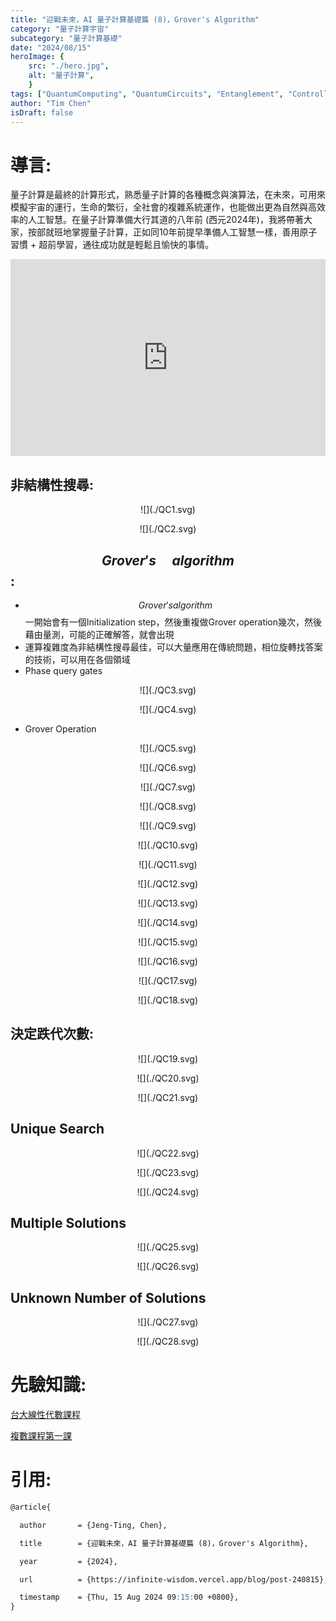 ```yaml
---
title: "迎戰未來，AI 量子計算基礎篇 (8)，Grover's Algorithm"
category: "量子計算宇宙"
subcategory: "量子計算基礎"
date: "2024/08/15"
heroImage: {
    src: "./hero.jpg",
    alt: "量子計算",
    }
tags: ["QuantumComputing", "QuantumCircuits", "Entanglement", "ControlledNOT",'ControlledSWAP',"Qiskit", "braket", "CartesianProduct", "TensorProduct", "ProbabilityState", "independent", "AI量子計算", "量子計算基礎", "3C"]
author: "Tim Chen"
isDraft: false
---
```

# 導言:
量子計算是最終的計算形式，熟悉量子計算的各種概念與演算法，在未來，可用來模擬宇宙的運行，生命的繁衍，全社會的複雜系統運作，也能做出更為自然與高效率的人工智慧。在量子計算準備大行其道的八年前 (西元2024年)，我將帶著大家，按部就班地掌握量子計算，正如同10年前提早準備人工智慧一樣，善用原子習慣 + 超前學習，通往成功就是輕鬆且愉快的事情。

<p align="center"><iframe width="100%" height="315" src="https://www.youtube.com/embed/hnpjC8WQVrQ?si=dcmJNcw_LO8AjA5S" frameborder="0" allow="accelerometer; autoplay; clipboard-write; encrypted-media; gyroscope; picture-in-picture" allowfullscreen></iframe></p>

## 非結構性搜尋:
<p align="center">![](./QC1.svg)</p>
<p align="center">![](./QC2.svg)</p>

## $$ Grover's \quad algorithm $$:
- $$ Grover's algorithm $$ 一開始會有一個Initialization step，然後重複做Grover operation幾次，然後藉由量測，可能的正確解答，就會出現
- 運算複雜度為非結構性搜尋最佳，可以大量應用在傳統問題，相位旋轉找答案的技術，可以用在各個領域
- Phase query gates
<p align="center">![](./QC3.svg)</p>
<p align="center">![](./QC4.svg)</p>

- Grover Operation
<p align="center">![](./QC5.svg)</p>
<p align="center">![](./QC6.svg)</p>
<p align="center">![](./QC7.svg)</p>
<p align="center">![](./QC8.svg)</p>
<p align="center">![](./QC9.svg)</p>
<p align="center">![](./QC10.svg)</p>
<p align="center">![](./QC11.svg)</p>
<p align="center">![](./QC12.svg)</p>
<p align="center">![](./QC13.svg)</p>
<p align="center">![](./QC14.svg)</p>
<p align="center">![](./QC15.svg)</p>
<p align="center">![](./QC16.svg)</p>
<p align="center">![](./QC17.svg)</p>
<p align="center">![](./QC18.svg)</p>

## 決定跌代次數:
<p align="center">![](./QC19.svg)</p>
<p align="center">![](./QC20.svg)</p>
<p align="center">![](./QC21.svg)</p>

## Unique Search
<p align="center">![](./QC22.svg)</p>
<p align="center">![](./QC23.svg)</p>
<p align="center">![](./QC24.svg)</p>

## Multiple Solutions
<p align="center">![](./QC25.svg)</p>
<p align="center">![](./QC26.svg)</p>

## Unknown Number of Solutions
<p align="center">![](./QC27.svg)</p>
<p align="center">![](./QC28.svg)</p>


# 先驗知識:
[台大線性代數課程](https://ocw.aca.ntu.edu.tw/ntu-ocw/ocw/cou/102S207)

[複數課程第一課](https://ocw.nthu.edu.tw/ocw/index.php?page=chapter&cid=289&chid=6153)

# 引用:
```markdown
@article{

  author       = {Jeng-Ting, Chen},

  title        = {迎戰未來，AI 量子計算基礎篇 (8)，Grover's Algorithm},  

  year         = {2024},

  url          = {https://infinite-wisdom.vercel.app/blog/post-240815},  

  timestamp    = {Thu, 15 Aug 2024 09:15:00 +0800},
}
```